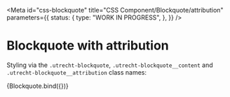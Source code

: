 <!-- @license CC0-1.0 -->


<Meta
  id="css-blockquote"
  title="CSS Component/Blockquote/attribution"
  parameters={{
    status: {
      type: "WORK IN PROGRESS",
    },
  }}
/>

# Blockquote with attribution

Styling via the `.utrecht-blockquote`, `.utrecht-blockquote__content` and `.utrecht-blockquote__attribution` class names:

<Canvas>
  <Story
    name="attribution"
    args={{
      attribution: "L. Ipsum",
      textContent: "The Quick Brown Fox Jumps Over The Lazy Dog",
    }}
  >
    {Blockquote.bind({})}
  </Story>
</Canvas>
